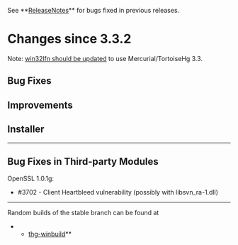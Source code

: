 See **[[ReleaseNotes]]** for bugs fixed in previous releases.

= Changes since 3.3.2 =

Note: [[https://bitbucket.org/remleduff/win32lfn/issue/11/|win32lfn should be updated]]
to use Mercurial/TortoiseHg 3.3.

== Bug Fixes ==

== Improvements ==

== Installer ==

----

== Bug Fixes in Third-party Modules ==

OpenSSL 1.0.1g:
* #3702 - Client Heartbleed vulnerability (possibly with libsvn_ra-1.dll)

----

Random builds of the stable branch can be found at
**[[http://bitbucket.org/tortoisehg/thg-winbuild/downloads/|thg-winbuild]]**
